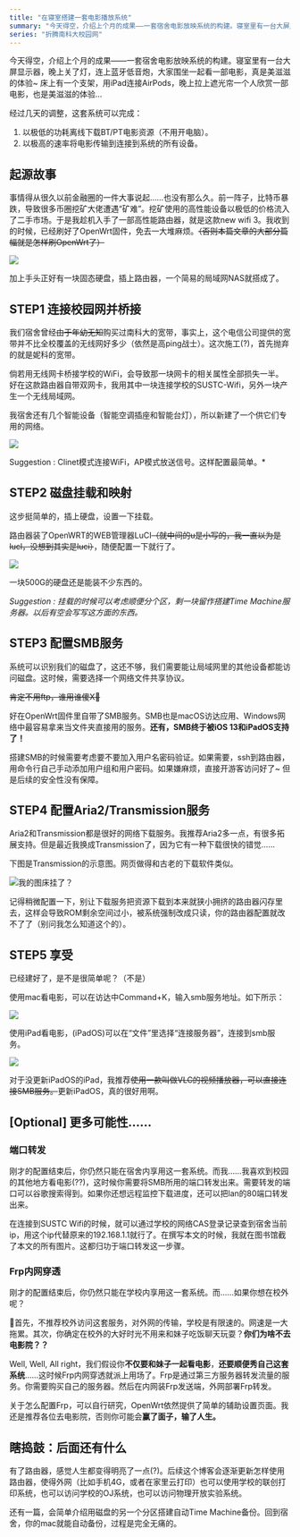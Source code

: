 ```yaml
---
title: "在寝室搭建一套电影播放系统"
summary: "今天得空，介绍上个月的成果——一套宿舍电影放映系统的构建。寝室里有一台大屏显示器，晚上关了灯，连上蓝牙低音炮，大家围坐一起看一部电影，真是美滋滋的体验~ 床上有一个支架，用iPad连接AirPods，晚上拉上遮光帘一个人欣赏一部电影，也是美滋滋的体验…"
series: "折腾南科大校园网"
---
```


今天得空，介绍上个月的成果——一套宿舍电影放映系统的构建。寝室里有一台大屏显示器，晚上关了灯，连上蓝牙低音炮，大家围坐一起看一部电影，真是美滋滋的体验~ 床上有一个支架，用iPad连接AirPods，晚上拉上遮光帘一个人欣赏一部电影，也是美滋滋的体验…



经过几天的调整，这套系统可以完成：

1. 以极低的功耗离线下载BT/PT电影资源（不用开电脑）。
2. 以极高的速率将电影传输到连接到系统的所有设备。


## 起源故事

事情得从很久以前金融圈的一件大事说起……也没有那么久。前一阵子，比特币暴跌，导致很多币圈挖矿大佬遭遇“矿难”。挖矿使用的高性能设备以极低的价格流入了二手市场。于是我趁机入手了一部高性能路由器，就是这款new wifi 3。我收到的时候，已经刷好了OpenWrt固件，免去一大堆麻烦。~~（否则本篇文章的大部分篇幅就是怎样刷OpenWrt了）~~

![](/images/006tNc79gy1g4rjis7zu8j3064064t8k.jpg)

加上手头正好有一块固态硬盘，插上路由器，一个简易的局域网NAS就搭成了。

## STEP1 连接校园网并桥接

我们宿舍曾经~~由于年幼无知~~购买过南科大的宽带，事实上，这个电信公司提供的宽带并不比全校覆盖的无线网好多少（依然是高ping战士）。这次施工(?)，首先抛弃的就是妮科的宽带。

倘若用无线网卡桥接学校的WiFi，会导致那一块网卡的相关属性全部损失一半。好在这款路由器自带双网卡，我用其中一块连接学校的SUSTC-Wifi，另外一块产生一个无线局域网。

我宿舍还有几个智能设备（智能空调插座和智能台灯），所以新建了一个供它们专用的网络。

![](/images/006tNc79gy1g4rk8ga3u8j31sa0qowin.jpg)

Suggestion : Clinet模式连接WiFi，AP模式放送信号。这样配置最简单。*

## STEP2 磁盘挂载和映射

这步挺简单的，插上硬盘，设置一下挂载。

路由器装了OpenWRT的WEB管理器LuCI~~（就中间的u是小写的，我一直以为是lucl，没想到其实是luci）~~，随便配置一下就行了。

![](/images/006tNc79gy1g4rk9pn97jj31qe0jan0v.jpg)

一块500G的硬盘还是能装不少东西的。

*Suggestion : 挂载的时候可以考虑顺便分个区，剩一块留作搭建Time Machine服务器。以后有空会写写这方面的东西。*

## STEP3 配置SMB服务

系统可以识别我们的磁盘了，这还不够，我们需要能让局域网里的其他设备都能访问磁盘。这时候，需要选择一个网络文件共享协议。

~~肯定不用ftp，谁用谁傻X🤬~~

好在OpenWrt固件里自带了SMB服务。SMB也是macOS访达应用、Windows网络中最容易拿来当文件夹直接用的服务。**还有，SMB终于被iOS 13和iPadOS支持了！**

搭建SMB的时候需要考虑要不要加入用户名密码验证。如果需要，ssh到路由器，用命令行自己手动添加用户组和用户密码。如果嫌麻烦，直接开游客访问好了~ 但是后续的安全性没有保障。

## STEP4 配置Aria2/Transmission服务

Aria2和Transmission都是很好的网络下载服务。我推荐Aria2多一点，有很多拓展支持。但是最近我换成Transmission了，因为它有一种下载很快的错觉……

下图是Transmission的示意图。网页做得和古老的下载软件类似。

![我的图床挂了？](/images/006tNc79gy1g4rkb30mz4j31cw0u0472.jpg)

<Dialog>2021 年重制博客的血泪教训：不要贪图便宜使用不稳定的图床。这样你珍藏多年的图就没了。</Dialog>

记得稍微配置一下，别让下载服务把资源下载到本来就狭小拥挤的路由器闪存里去，这样会导致ROM剩余空间过小，被系统强制改成只读，你的路由器配置就改不了了（别问我怎么知道这个的）。

## STEP5 享受

已经建好了，是不是很简单呢？（不是）

使用mac看电影，可以在访达中Command+K，输入smb服务地址。如下所示：

![](/images/006tNc79gy1g4rizoya7zj31at0u04qp.jpg)

使用iPad看电影，(iPadOS)可以在“文件”里选择“连接服务器”，连接到smb服务。

![](/images/006tNc79gy1g4rks0da0lj316o0d9dho.jpg)

对于没更新iPadOS的iPad，我推荐~~使用一款叫做VLC的视频播放器，可以直接连接SMB服务。~~更新iPadOS，真的很好用啊。

## [Optional] 更多可能性……

### 端口转发

刚才的配置结束后，你仍然只能在宿舍内享用这一套系统。而我……我喜欢到校园的其他地方看电影(??)，这时候你需要将SMB所用的端口转发出来。需要转发的端口可以谷歌搜索得到。如果你还想远程监控下载进度，还可以把lan的80端口转发出来。

在连接到SUSTC Wifi的时候，就可以通过学校的网络CAS登录记录查到宿舍当前ip，用这个ip代替原来的192.168.1.1就行了。在撰写本文的时候，我就在图书馆截了本文的所有图片。这都归功于端口转发这一步骤。

### Frp内网穿透

刚才的配置结束后，你仍然只能在学校内享用这一套系统。而……如果你想在校外呢？

🌚首先，不推荐校外访问这套服务，对外网的传输，学校是有限速的。网速是一大拖累。其次，你确定在校外的大好时光不用来和妹子吃饭聊天玩耍？**你们为啥不去电影院？？**

Well, Well, All right，我们假设你**不仅要和妹子一起看电影**，**还要顺便秀自己这套系统**……这时候Frp内网穿透就派上用场了。Frp是通过第三方服务器转发流量的服务。你需要购买自己的服务器。然后在内网装Frp发送端，外网部署Frp转发。

关于怎么配置Frp，可以自行研究，OpenWrt依然提供了简单的辅助设置页面。我还是推荐各位去电影院，否则你可能会**赢了面子，输了人生。**

## 瞎捣鼓：后面还有什么

有了路由器，感觉人生都变得明亮了一点(?)。后续这个博客会逐渐更新怎样使用路由器，使得外网（比如手机4G，或者在家里云打印）也可以使用学校的联创打印系统，也可以访问学校的OJ系统，也可以访问物理开放实验系统。

还有一篇，会简单介绍用磁盘的另一个分区搭建自动Time Machine备份。回到宿舍，你的mac就能自动备份，过程是完全无痛的。
